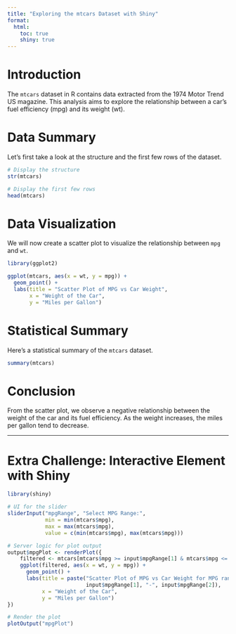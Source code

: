 ```yaml
---
title: "Exploring the mtcars Dataset with Shiny"
format: 
  html: 
    toc: true
    shiny: true
---
```


# Introduction

The `mtcars` dataset in R contains data extracted from the 1974 Motor Trend US magazine. This analysis aims to explore the relationship between a car's fuel efficiency (mpg) and its weight (wt).

# Data Summary

Let's first take a look at the structure and the first few rows of the dataset.

```r
# Display the structure
str(mtcars)

# Display the first few rows
head(mtcars)
```

# Data Visualization

We will now create a scatter plot to visualize the relationship between `mpg` and `wt`.

```r
library(ggplot2)

ggplot(mtcars, aes(x = wt, y = mpg)) +
  geom_point() +
  labs(title = "Scatter Plot of MPG vs Car Weight",
       x = "Weight of the Car",
       y = "Miles per Gallon")
```

# Statistical Summary

Here's a statistical summary of the `mtcars` dataset.

```r
summary(mtcars)
```

# Conclusion

From the scatter plot, we observe a negative relationship between the weight of the car and its fuel efficiency. As the weight increases, the miles per gallon tend to decrease.

------------------------------------------------------------------------

# Extra Challenge: Interactive Element with Shiny

```r
library(shiny)

# UI for the slider
sliderInput("mpgRange", "Select MPG Range:",
            min = min(mtcars$mpg),
            max = max(mtcars$mpg),
            value = c(min(mtcars$mpg), max(mtcars$mpg)))

# Server logic for plot output
output$mpgPlot <- renderPlot({
    filtered <- mtcars[mtcars$mpg >= input$mpgRange[1] & mtcars$mpg <= input$mpgRange[2], ]
    ggplot(filtered, aes(x = wt, y = mpg)) +
      geom_point() +
      labs(title = paste("Scatter Plot of MPG vs Car Weight for MPG range:", 
                         input$mpgRange[1], "-", input$mpgRange[2]),
           x = "Weight of the Car",
           y = "Miles per Gallon")
})

# Render the plot
plotOutput("mpgPlot")
```
